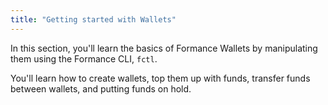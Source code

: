 ```yaml
---
title: "Getting started with Wallets"
---
```


In this section, you'll learn the basics of Formance Wallets by manipulating them using the Formance CLI, `fctl`.

You'll learn how to create wallets, top them up with funds, transfer funds between wallets, and putting funds on hold.

